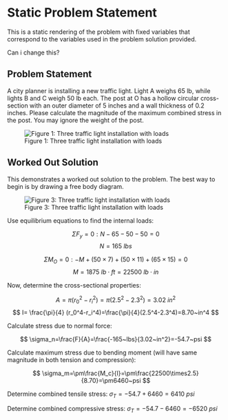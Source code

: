 # Static Problem Statement {.unnumbered}

This is a static rendering of the problem with fixed variables that correspond to the variables used in the problem solution provided.

Can i change this?

## Problem Statement

A city planner is installing a new traffic light. Light A weighs 65 lb, while lights B and C weigh 50 lb each. The post at O has a hollow circular cross-section with an outer diameter of 5 inches and a wall thickness of 0.2 inches. Please calculate the magnitude of the maximum combined stress in the post. You may ignore the weight of the post.

![Figure 1: Three traffic light installation with loads](images/stoplights.png){fig-alt="Picture with three distinct traffic lights oriented along the same horizontal beam. Moving from left to right of the image, the first light A is at the end of the beam, the second light B is 4 ft from A, the third light C is 4 ft from light B, and light C is 7 ft from where the horizontal beam meets the vertical post (called post O). The free body diagram includes a downforce force acting on light A with a value of 65 pounds, a downward force acting on light B with a value of 50 points, a downward force acting on light C with a value of 50 pounds, and a reaction Moment M and Force N at the post at O."}

## Worked Out Solution

This demonstrates a worked out solution to the problem. The best way to begin is by drawing a free body diagram.

![Figure 3: Three traffic light installation with loads](images/stoplights.png){fig-alt="Picture with three distinct traffic lights oriented along the same horizontal beam. Moving from left to right of the image, the first light A is at the end of the beam, the second light B is 4 ft from A, the third light C is 4 ft from light B, and light C is 7 ft from where the horizontal beam meets the vertical post (called post O). The free body diagram includes a downforce force acting on light A with a value of 65 pounds, a downward force acting on light B with a value of 50 points, a downward force acting on light C with a value of 50 pounds, and a reaction Moment M and Force N at the post at O."}

Use equilibrium equations to find the internal loads:

$$
\Sigma F_y=0: N-65-50-50=0
$$ $$N=165~lbs
$$

$$
\Sigma M_O=0: -M+(50\times7)+(50\times11)+(65\times15)=0
$$ $$
M=1875~lb\cdot ft=22500~lb\cdot in
$$

Now, determine the cross-sectional properties:

$$
A=\pi(r_0^2-r_i^2)=\pi(2.5^2-2.3^2)=3.02~in^2
$$ $$
I=
\frac{\pi}{4}
(r_0^4-r_i^4)=\frac{\pi}{4}(2.5^4-2.3^4)=8.70~in^4
$$

Calculate stress due to normal force:

$$
\sigma_n=\frac{F}{A}=\frac{-165~lbs}{3.02~in^2}=-54.7~psi
$$

Calculate maximum stress due to bending moment (will have same magnitude in both tension and compression):

$$
\sigma_m=\pm\frac{M_c}{I}=\pm\frac{22500\times2.5}{8.70}=\pm6460~psi
$$

Determine combined tensile stress: $\sigma_T=-54.7+6460=6410~psi$

Determine combined compressive stress: $\sigma_T=-54.7-6460=-6520~psi$
